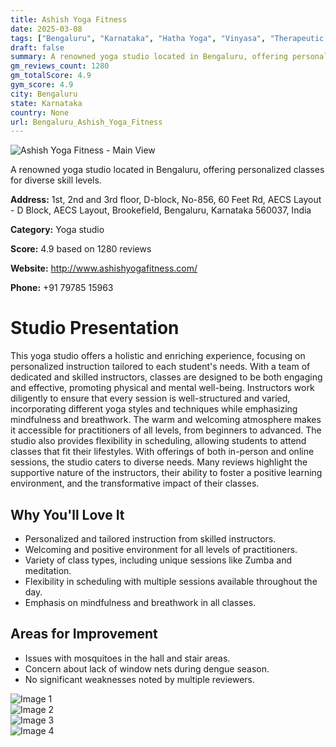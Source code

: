 ```yaml
---
title: Ashish Yoga Fitness
date: 2025-03-08
tags: ["Bengaluru", "Karnataka", "Hatha Yoga", "Vinyasa", "Therapeutic Yoga", "welcoming atmosphere", "personalized instruction", "Bengaluru"]  
draft: false
summary: A renowned yoga studio located in Bengaluru, offering personalized classes for diverse skill levels.
gm_reviews_count: 1280
gm_totalScore: 4.9
gym_score: 4.9
city: Bengaluru
state: Karnataka
country: None
url: Bengaluru_Ashish_Yoga_Fitness
---
```


<div className="aspect-[16/9] relative my-8">
  <img 
    src="https://lh5.googleusercontent.com/p/AF1QipMte2bAZS4u0WZkFIMZVuIAqbttHL_X3jZtcVUC=w1920-h1080-k-no"
    alt="Ashish Yoga Fitness - Main View"
    className="object-cover absolute inset-0 w-full h-full rounded-lg"
  />
</div>

A renowned yoga studio located in Bengaluru, offering personalized classes for diverse skill levels.

**Address:** 1st, 2nd and 3rd floor, D-block, No-856, 60 Feet Rd, AECS Layout - D Block, AECS Layout, Brookefield, Bengaluru, Karnataka 560037, India

**Category:** Yoga studio

**Score:** 4.9 based on 1280 reviews

**Website:** http://www.ashishyogafitness.com/

**Phone:** +91 79785 15963

# Studio Presentation

This yoga studio offers a holistic and enriching experience, focusing on personalized instruction tailored to each student's needs. With a team of dedicated and skilled instructors, classes are designed to be both engaging and effective, promoting physical and mental well-being. Instructors work diligently to ensure that every session is well-structured and varied, incorporating different yoga styles and techniques while emphasizing mindfulness and breathwork. The warm and welcoming atmosphere makes it accessible for practitioners of all levels, from beginners to advanced. The studio also provides flexibility in scheduling, allowing students to attend classes that fit their lifestyles. With offerings of both in-person and online sessions, the studio caters to diverse needs. Many reviews highlight the supportive nature of the instructors, their ability to foster a positive learning environment, and the transformative impact of their classes.

## Why You'll Love It

- Personalized and tailored instruction from skilled instructors.
- Welcoming and positive environment for all levels of practitioners.
- Variety of class types, including unique sessions like Zumba and meditation.
- Flexibility in scheduling with multiple sessions available throughout the day.
- Emphasis on mindfulness and breathwork in all classes.

## Areas for Improvement

- Issues with mosquitoes in the hall and stair areas.
- Concern about lack of window nets during dengue season.
- No significant weaknesses noted by multiple reviewers.

<div className="grid grid-cols-1 xl:grid-cols-2 gap-4 my-8">
<div className="aspect-[4/3] relative"><img src="https://lh3.googleusercontent.com/p/AF1QipNaCJzxKDZvUzyFwB4qVmBT4DzPvg4vUA1DNZuP=w1920-h1080-k-no" alt="Image 1" className="object-cover absolute inset-0 w-full h-full rounded-lg" /></div>
<div className="aspect-[4/3] relative"><img src="https://lh5.googleusercontent.com/p/AF1QipOE7XPSsbwkR7FHI9QsDMvbfkhz58ZYX9m7INv9=w1920-h1080-k-no" alt="Image 2" className="object-cover absolute inset-0 w-full h-full rounded-lg" /></div>
<div className="aspect-[4/3] relative"><img src="https://lh5.googleusercontent.com/p/AF1QipM7MokfgbF0sRw068s2fFMEB7pyRGwa6iKviCRm=w1920-h1080-k-no" alt="Image 3" className="object-cover absolute inset-0 w-full h-full rounded-lg" /></div>
<div className="aspect-[4/3] relative"><img src="https://lh5.googleusercontent.com/p/AF1QipPu_--iajXYgllfE2o5NZ8kj_MEUAG4LkjERfjA=w1920-h1080-k-no" alt="Image 4" className="object-cover absolute inset-0 w-full h-full rounded-lg" /></div>
</div>
